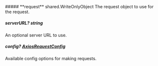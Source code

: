
<Collapsible>
    ##### **request** shared.WriteOnlyObject
    The request object to use for the request.
    <Collapsible.Break/>
    <WriteOnlyObject/>
</Collapsible>

##### **serverURL?** string
An optional server URL to use.

##### **config?** [AxiosRequestConfig](https://axios-http.com/docs/req_config)
Available config options for making requests.

